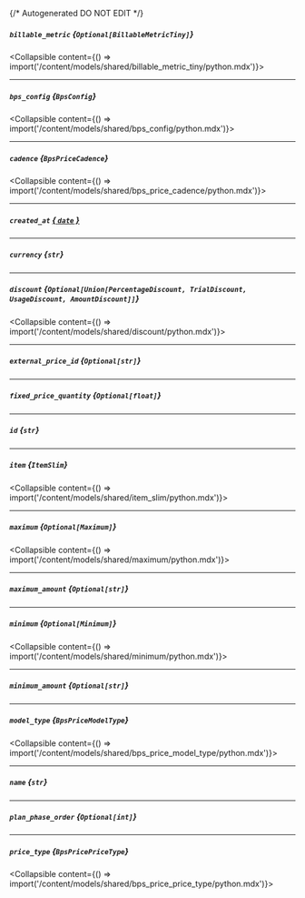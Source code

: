 {/* Autogenerated DO NOT EDIT  */}

##### `billable_metric` *{`Optional[BillableMetricTiny]`}*
<Collapsible content={() => import('/content/models/shared/billable_metric_tiny/python.mdx')}>
</Collapsible>

---
##### `bps_config` *{`BpsConfig`}*
<Collapsible content={() => import('/content/models/shared/bps_config/python.mdx')}>
</Collapsible>

---
##### `cadence` *{`BpsPriceCadence`}*
<Collapsible content={() => import('/content/models/shared/bps_price_cadence/python.mdx')}>
</Collapsible>

---
##### `created_at` [*{ `date` }*](https://docs.python.org/3/library/datetime.html#date-objects)

---
##### `currency` *{`str`}*

---
##### `discount` *{`Optional[Union[PercentageDiscount, TrialDiscount, UsageDiscount, AmountDiscount]]`}*
<Collapsible content={() => import('/content/models/shared/discount/python.mdx')}>
</Collapsible>

---
##### `external_price_id` *{`Optional[str]`}*

---
##### `fixed_price_quantity` *{`Optional[float]`}*

---
##### `id` *{`str`}*

---
##### `item` *{`ItemSlim`}*
<Collapsible content={() => import('/content/models/shared/item_slim/python.mdx')}>
</Collapsible>

---
##### `maximum` *{`Optional[Maximum]`}*
<Collapsible content={() => import('/content/models/shared/maximum/python.mdx')}>
</Collapsible>

---
##### `maximum_amount` *{`Optional[str]`}*

---
##### `minimum` *{`Optional[Minimum]`}*
<Collapsible content={() => import('/content/models/shared/minimum/python.mdx')}>
</Collapsible>

---
##### `minimum_amount` *{`Optional[str]`}*

---
##### `model_type` *{`BpsPriceModelType`}*
<Collapsible content={() => import('/content/models/shared/bps_price_model_type/python.mdx')}>
</Collapsible>

---
##### `name` *{`str`}*

---
##### `plan_phase_order` *{`Optional[int]`}*

---
##### `price_type` *{`BpsPricePriceType`}*
<Collapsible content={() => import('/content/models/shared/bps_price_price_type/python.mdx')}>
</Collapsible>


